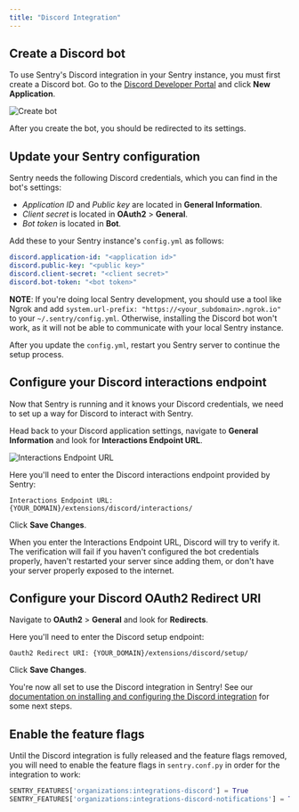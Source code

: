 ```yaml
---
title: "Discord Integration"
---
```


## Create a Discord bot

To use Sentry's Discord integration in your Sentry instance, you must first create a Discord bot. Go to the [Discord Developer Portal](https://discord.com/developers/applications) and click __New Application__.

![Create bot](./create_bot.png)

After you create the bot, you should be redirected to its settings.

## Update your Sentry configuration

Sentry needs the following Discord credentials, which you can find in the bot's settings:

- *Application ID* and *Public key* are located in __General Information__.
- *Client secret* is located in __OAuth2__ > __General__.
- *Bot token* is located in __Bot__.

Add these to your Sentry instance's <code>config.yml</code> as follows:

```yaml
discord.application-id: "<application id>"
discord.public-key: "<public key>"
discord.client-secret: "<client secret>"
discord.bot-token: "<bot token>"
```

**NOTE**: If you're doing local Sentry development, you should use a tool like Ngrok and add `system.url-prefix: "https://<your_subdomain>.ngrok.io"` to your `~/.sentry/config.yml`. Otherwise, installing the Discord bot won't work, as it will not be able to communicate with your local Sentry instance.

After you update the <code>config.yml</code>, restart you Sentry server to continue the setup process.

## Configure your Discord interactions endpoint

Now that Sentry is running and it knows your Discord credentials, we need to set up a way for Discord to interact with Sentry.

Head back to your Discord application settings, navigate to __General Information__ and look for __Interactions Endpoint URL__.

![Interactions Endpoint URL](./interactions_endpoint_url.png)

Here you'll need to enter the Discord interactions endpoint provided by Sentry:
```
Interactions Endpoint URL: {YOUR_DOMAIN}/extensions/discord/interactions/
```

Click __Save Changes__. 

<Alert level="info">
When you enter the Interactions Endpoint URL, Discord will try to verify it. The verification will fail if you haven't configured the bot credentials properly, haven't restarted your server since adding them, or don't have your server properly exposed to the internet.
</Alert>

## Configure your Discord OAuth2 Redirect URI

Navigate to __OAuth2__ > __General__ and look for __Redirects__.

Here you'll need to enter the Discord setup endpoint:
```
Oauth2 Redirect URI: {YOUR_DOMAIN}/extensions/discord/setup/
```

Click __Save Changes__. 


You're now all set to use the Discord integration in Sentry! See our [documentation on installing and configuring the Discord integration](https://docs.sentry.io/product/integrations/notification-incidents/discord/) for some next steps.

## Enable the feature flags

Until the Discord integration is fully released and the feature flags removed, you will need to enable the feature flags in `sentry.conf.py` in order for the integration to work:

```python
SENTRY_FEATURES['organizations:integrations-discord'] = True
SENTRY_FEATURES['organizations:integrations-discord-notifications'] = True
```
